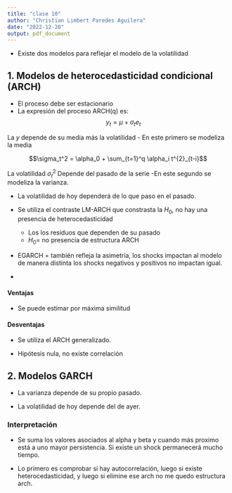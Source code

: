 ```yaml
---
title: "clase 10"
author: "Christian Limbert Paredes Aguilera"
date: "2022-12-20"
output: pdf_document
---
```


- Existe dos modelos para reflejar el modelo de la volatilidad

## 1. Modelos de heterocedasticidad condicional (ARCH)

- El proceso debe ser estacionario
- La expresión del proceso ARCH(q) es:
$$y_t=\mu + \sigma_t e_t$$

La $y$ depende de su media más la volatilidad
- En este primero se modeliza la media

$$\sigma_t^2 = \alpha_0 + \sum_{t=1}^q \alpha_i t^{2}_{t-i}$$

La volatilidad $\sigma_t^2$ Depende del pasado de la serie 
-En este segundo se modeliza la varianza.

- La volatilidad de hoy dependerá de lo que paso en el pasado.

- Se utiliza el contraste LM-ARCH que constrasta la $H_0$, no hay una presencia de heterocedasticidad
  - Los los residuos que dependen de su pasado
  - $H_0$= no presencia de estructura ARCH

- EGARCH = también refleja la asimetría, los shocks impactan al modelo de manera distinta los shocks negativos y positivos no impactan igual.

- 

#### Ventajas

- Se puede estimar  por  máxima similitud

#### Desventajas

- Se utiliza el ARCH generalizado.

- Hipótesis nula, no existe correlación


## 2. Modelos GARCH

- La varianza depende de su propio pasado.

- La volatilidad de hoy depende del de ayer.


### Interpretación

- Se suma los valores asociados al alpha y beta y cuando más proximo está a uno mayor persistencia. Si existe un shock permanecerá mucho tiempo.

- Lo primero es comprobar si hay autocorrelación, luego si existe heterocedasticidad, y luego si elimine ese arch no me quedo estructura arch.